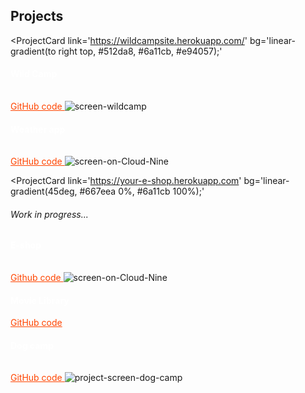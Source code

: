 ## Projects

<ProjectCard
  link='https://wildcampsite.herokuapp.com/'
  bg='linear-gradient(to right top, #512da8, #6a11cb, #e94057);'
>
<h4 style="color: white">Wild Camp</h4>
  <a href='https://github.com/BeataMaro/WildCamp' target='_blank' style="color: orangered">
    GitHub code
  </a>
  <img src="https://i.ibb.co/98zCx9n/screen-wildcamp.png" alt="screen-wildcamp" border="0" style="max-width: 100%; margin-top: 1rem;" />
</ProjectCard>
<ProjectCard
  link='https://on-cloud-nine.herokuapp.com/'
  bg='linear-gradient(to bottom left, #2575fc 0%, #6a11cb 100%);'
>
<h4 style="color: white"> Weather app </h4>
   <a href='https://github.com/BeataMaro/weather-app' target='_blank' style="color: orangered">
    GitHub code
  </a>
  <img src="https://i.ibb.co/4mZxLZ5/screen-on-Cloud-Nine.png" alt="screen-on-Cloud-Nine" border="0" style="max-width: 100%; margin-top: 1rem;"/>
</ProjectCard>

<ProjectCard
  link='https://your-e-shop.herokuapp.com'
  bg='linear-gradient(45deg, #667eea 0%, #6a11cb 100%);'
>
<h6>Work in progress...</h6>
<h4 style="color: white">E-shop</h4>  
  <a href='https://github.com/BeataMaro/your-shop' target='_blank' style="color: orangered">
    Github code
  </a>
  <img src="https://i.ibb.co/YppCnpw/screen-your-shop.png" alt="screen-on-Cloud-Nine" border="0" style="max-width: 100%; margin-top: 1rem;"/>
</ProjectCard>
<ProjectCard
  link='https://beatamaro.github.io/Filmoteka/'
  bg='linear-gradient(to right bottom, #512da8, #6a11cb, #e94057);'
>
<h4 style="color: white">Movie Library</h4>
  <a href='https://github.com/BeataMaro/filmoteka' target='_blank' style="color: orangered">
    GitHub code
  </a>
</ProjectCard>
<ProjectCard
  link='https://beatamaro.github.io/dog-camp/web/'
  bg='linear-gradient(to top left, #2575fc 0%, #6a11cb 100%);'
>
<h4 style="color: white">Dog camp</h4>
  <a href='https://github.com/BeataMaro/dog-camp' target='_blank' style="color: orangered">
    GitHub code
  </a>
  <img src="https://i.ibb.co/K9pLKSt/project-screen-dog-camp.jpg" alt="project-screen-dog-camp" border="0" style="max-width: 100%; margin-top: 1rem;" />
</ProjectCard>
<ProjectCard
title="..."
link='https://github.com/BeataMaro'
>
</ProjectCard>

